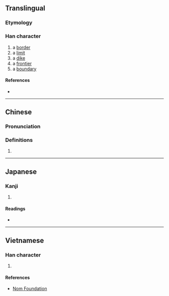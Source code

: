 {{character info/new}}
==Translingual==

===Etymology===
{{Han etym}}

===Han character===
{{Han char|rn=32|rad=土|as=08|sn=11|four=46127|canj=GAPH|ids=⿰土易}}

# a [[border]]
# a [[limit]]
# a [[dike]]
# a [[frontier]]
# a [[boundary]]

====References====
* {{Han ref|kx=0231.100|dkj=05194|dj=0468.010|hdz=10453.030|uh=57F8|ud=22520|bh=D4B7|bd=54455}}

----

==Chinese==
{{zh-forms}}

===Pronunciation===
{{zh-pron
|m=yì
|c=jik6
|h=pfs=
|md=
|mn=
|w=
|mc=y
|oc=y
|cat=
}}

===Definitions===
{{zh-hanzi}}

# {{rfdef|zh}}

----

==Japanese==

===Kanji===
{{ja-kanji|grade=|rs=土08}}

# {{rfdef|ja|sort=土08}}

====Readings====
* {{ja-readings|on=[[えき]] (eki), [[やく]] (yaku)|kun=[[さかひ]] (sakahi), [[あぜ]] (aze)}}

----

==Vietnamese==

===Han character===
{{vi-hantu|[[dịch]]|rs=土08}}

# {{rfdef|vi|sort=土08}}

====References====
* [http://nomfoundation.org/common/nom_details.php?codepoint=57f8 Nom Foundation]